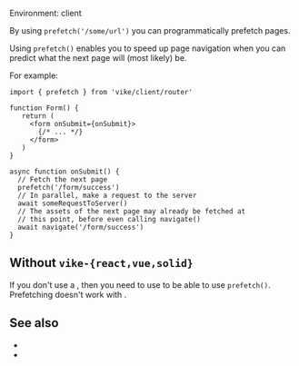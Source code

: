 
Environment: client  

By using `prefetch('/some/url')` you can programmatically prefetch pages.

Using `prefetch()` enables you to speed up page navigation when you can predict what the next page will (most likely) be.

For example:

```tsx
import { prefetch } from 'vike/client/router'

function Form() {
   return (
     <form onSubmit={onSubmit}>
       {/* ... */}
     </form>
   )
}

async function onSubmit() {
  // Fetch the next page
  prefetch('/form/success')
  // In parallel, make a request to the server
  await someRequestToServer()
  // The assets of the next page may already be fetched at
  // this point, before even calling navigate()
  await navigate('/form/success')
}
```


## Without `vike-{react,vue,solid}`

If you don't use a <UiFrameworkExtension />, then you need to use <Link text="Client Routing" href="/client-routing" /> to be able to use `prefetch()`. Prefetching doesn't work with <Link text="Server Routing" href="/server-routing" />.


## See also

- <Link href="/prefetchStaticAssets" />
- <Link href="/preloading" />
